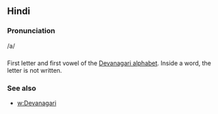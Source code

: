 == Hindi ==

=== Pronunciation ===
/a/

=== ===

First letter and first vowel of the [[Devanagari alphabet]].
Inside a word, the letter is not written.

=== See also ===

* [[w:Devanagari]]